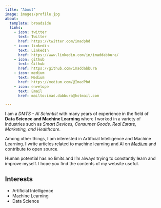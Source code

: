```yaml
---
title: "About"
image: images/profile.jpg
about:
  template: broadside
  links:
    - icon: twitter
      text: Twitter
      href: https://twitter.com/imadphd
    - icon: linkedin
      text: LinkedIn
      href: https://www.linkedin.com/in/imaddabbura/
    - icon: github
      text: Github
      href: https://github.com/imaddabbura
    - icon: medium
      text: Medium
      href: https://medium.com/@ImadPhd
    - icon: envelope
      text: Email
      href: mailto:imad.dabbura@hotmail.com

---
```


  
I am a *DMTS - AI Scientist* with many years of experience in the
field of **Data Science and Machine Learning** where I worked in a variety of
industries such as *Smart Devices, Consumer Goods, Real Estate, Marketing, and Healthcare*.

Among other things, I am interested in Artificial Intelligence and Machine Learning. I write articles related to machine learning and AI on [*Medium*](https://medium.com/@ImadPhd) and contribute to open source.

Human potential has no limits and I’m always trying to constantly learn and improve myself. I hope you find the contents of my website useful.

## Interests
- Artificial Intelligence
- Machine Learning
- Data Science
